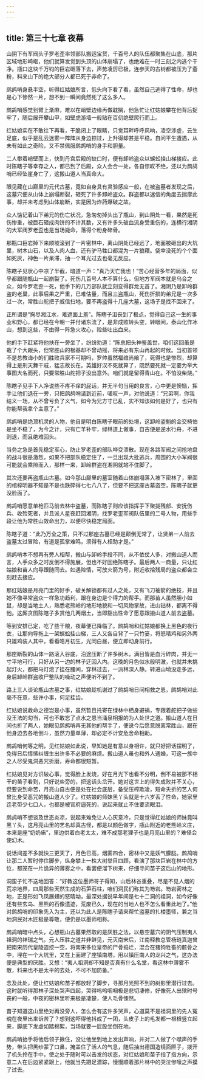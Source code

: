 ```yaml
---
---
---
```

title: 第三十七章 夜幕
---




山阴下有军阀头子罗老歪率领部队搬运宝货，千百号人的队伍都聚集在山底，那片区域地形崎岖，他们就算发觉到头顶的山体崩塌了，也绝难在一时三刻之内逃个干净。瓶口这块千万钧的巨岩砸落下去，声势凌厉已极，连参天的古树都被压为了齑粉，料来山下的绝大部分人都已死于非命了。

鹧鸪哨身悬半空，听得红姑娘所言，低头向下看了看，虽然自己逃得了性命，却也是心下惨然一片，想不到一瞬间竟然死了这么多人。

鹧鸪哨感觉到臂上渐麻，难以在峭壁边缘再做耽搁，他急忙让红姑娘攀在他背后捉牢了，随后展开攀山甲，如壁虎游墙一般贴在百仞绝壁爬行而上。

红姑娘实在不敢往下再看，干脆闭上了眼睛，只觉耳畔呼呼风响，凌空涉虚，云生足底，似乎是乱云迷雾一阵阵从身边掠过，上升得却甚是平稳。自问平生遭遇，从未有如此之奇险，又不禁佩服鹧鸪哨的身手和胆量。

二人攀着峭壁而上，快到丹宫后殿的缺口时，便有卸岭盗众以蜈蚣挂山梯接应。此时陈瞎子等幸存之人，都已到了后殿，众人会合一处，各自惊叹不绝，还以为鹧鸪哨已经坠崖身亡了，这搬山道人当真命大。

眼见藏在山巅里的元代古墓，竟如自身具有灵验感应一般，在被盗墓者发现之后，这墓穴便从山体上崩塌断裂，砸死了许多卸岭盗众。群盗都以迷信的角度去揣摩此事，却并未考虑到山体崩断，实是因为炸药爆破之故。

众人惦记着山下弟兄的伤亡状况，急匆匆掉头出了瓶山，到山阴处一看，果然是死伤惨重，被巨石砸成肉饼的不计其数，又有许多头破血流身受重伤的，连横行湘阴的大军阀罗老歪也是当场毙命，落得个粉身碎骨。

那瓶口巨岩掉下来顺坡滚到了一片密林中，离山阴处已经远了，地面被砸出的大坑里，树木山石，以及人肉人血，还有驴马牲口都混为一片狼藉。侥幸没死的个个面如死灰，神色一片呆滞，抽一个耳光过去也毫无反应。

陈瞎子见状心中凉了半截，暗道一声：“真乃天亡我也！”苦心经营多年的局面，似乎都跟随瓶山一起崩裂了。死伤几百号人本不算什么，但地方军阀本就是乌合之众，如今罗老歪一死，他手下的几万部队就立刻变得群龙无首了。湘阴乃是卸岭群盗的老巢，此事后果之严重，已难估量，而且三盗瓶山，死伤折损的弟兄是一次多过一次，常胜山舵把子威信扫地，要不再盗得十几座大墓，这场子是找不回来了。

正所谓是“掬尽湘江水，难遮面上羞”。陈瞎子沮丧到了极点，觉得自己这一生的事业和野心，都已经在今朝一并付诸东流了，是非成败转头空，转眼间，泰山化作冰山，想到这些，不由得一阵急火攻心，险些吐出血来。

他的手下赶紧将他扶在一旁坐了，纷纷劝道：“陈总把头神鉴盖世，咱们这回虽是栽了个大跟头，但常胜山的根基却不曾动摇，将来必有东山再起的时候。当初首领不是总教诲小的们胜败兵家不可期吗，罗帅虽然福维尚飨了，死得也是惨烈，却算得上是刑天舞干戚，猛志故长在。英雄好汉不死就算了，既然要死就一定要为举大事图大名而死，只要常胜山舵把子没出意外。咱们就是留得青山在。不怕没柴烧。”

陈瞎子见手下人净说些不疼不痒的屁话，并无半句当用的良言，心中更是懊恼，挥手让他们退在一旁，只把鹧鸪哨请到近前，嗟叹一声，对他说道：“兄弟啊，你我结义一场，从不曾亏负了义气，如今为兄方寸已乱，实不知该如何是好了，也只有你能帮我拿个主意了。”

鹧鸪哨是绝顶机灵的人物，他自是明白陈瞎子眼前的处境，这卸岭盗魁的金交椅怕是坐不稳了，为今之计，只有亡羊补牢，绿林道上做事，自古便是逆水行舟，不进则退，而且绝难回头。

当务之急是首先稳定军心，防止罗老歪的部队哗变溃散。现在各路军阀之间抢地盘的战斗很是激烈，如果不把部队稳定住了，一旦出现大批逃兵，周围的大小军阀很可能就会乘隙而入，那样一来，卸岭群盗在湘阴就站不住脚了。

其次还要再盗瓶山古墓。如今那山巅里的墓室随着山体崩塌落入坡下密林了，里面的棺椁明器不知是不是也跌碎得七七八八了，但要不把这座古墓盗空，陈瞎子就更没脸面了。

鹧鸪哨愿意单枪匹马前去林中盗墓，而陈瞎子则应该指挥手下聚拢残部、安抚伤兵、收殓死者，并且派人星夜赶回湘阴，找罗老歪军阀队伍里的二号人物，用些手段让他为常胜山效命出力，以便尽快稳定局面。

陈瞎子道：“此乃万全之策，只不过那座古墓已经是颠倒无常了，让贤弟一人前去盗墓太过冒险，有道是孤掌难鸣，须得有人相助才是。”

鹧鸪哨本不想再有旁人相帮，搬山与卸岭手段不同，从不依仗人多，对搬山道人而言，人手众多之时反倒不得施展，但也不好回绝陈瞎子。最后两人一商量，只让红姑娘和苗人向导跟随同去。如遇险情，可放火箭为号，附近收拾残局的盗众都会立刻赶去接应。

那红姑娘是月亮门里的好手，破关解锁都有过人之处，又有飞刀袖箭的绝技，并且她不像寻常盗众一样急功趋利，跟在身边是个得力的帮手。而那苗人虽然胆小如鼠，却是当地土人，熟悉老熊岭的地形地貌和一切风物掌故，进山钻林，都离不得他。这厮贪图陈瞎子多赏他几两烟土，当即豁出性命了愿意跟搬山道人前去盗墓。

等到安排已定，吃了些干粮，夜幕便已降临了。鹧鸪哨和红姑娘都换上黑色的夜行衣，让那向导拖上一架蜈蚣挂山梯，三人又各自背了一只竹篓，将怒晴鸡和另外两只雄鸡装人其中，看看皓月初生，光同白昼，便立即动身前行。

那座断裂的山体一路滚入谷底，沿途压断了许多树木，满目皆是血污碎肉，并无一寸平地可行，只好从另一边的林子迂回入内。这晚的月色似水般明澈，也就并未挑起灯火，都把马灯熄了挂在腰间，穿林过去，一派林深人静。转进山坳没走多远，身后卸岭群盗收尸整队的噪动之声便听不到了。

路上三人谈论瓶山古墓之事，红姑娘趁机谢过了鹧鸪哨日间相救之恩，鹧鸪哨对此毫不在意，些许小事，何足挂齿。

红姑娘说救命之德岂是小事，虽然暂且托寄在绿林中栖身避祸，专跟着舵把子做些没王法的勾当，可也不敢忘了点水之恩当涌泉相报的为人处世之道。搬山道人在日间也折了两人，她眼见鹧鸪哨再无其他的帮手了，便说今后愿意脱离常胜山，跟在他身边去各地倒斗，虽然力量单薄，却必定不计安危舍命相助。

鹧鸪哨何等之明，见红姑娘如此说，早知她是有意以身相许，就只好把话摆明了，免得日后情愫纠缠生出许多不必要的麻烦。搬山道人虽也和外人通婚，可这一族中之人尽受鬼洞恶咒折磨，寿命都很短暂。

红姑娘见对方识破心事，觉得脸上发烧，好在月光下也看不分明，倒不易被那不相干的苗子看到，只好说些旁的，把这话头岔开。她对这世上的得失成败并不关心，但要说到命苦，月亮山自古便是处在社会底层，备受压榨欺凌，短命夭折的艺人何曾比身受恶咒的搬山道人少了。红姑娘的师妹黑丫头就是十六岁丢了性命，她家里连老带少七口人，也都是被官府逼死的，说起来就止不住要流眼泪。

鹧鸪哨不想谈及世态炎凉，说起来难免让人心灰意冷，只是觉得红姑娘的师妹竟叫黑丫头，这月亮山里的艺名却真古怪，都是以颜色做字，瓶山附近的老熊岭义庄，本来是座“奶奶庙”，里边供着白老太太，难不成那老狸子也是月亮山里的？难怪会使幻术。

说话间差不多就快三更天了，月色已高，烟雾四合，密林中又是妖气朦胧。鹧鸪哨让那二人暂时停住脚步，纵身攀上一株大树举目四顾，看演了那块巨岩在林中的方位，都笼在一片诡异的薄雾之中，看罢便溜下树来，仔细寻问苗子这后山的地形。

洞蛮子忙不迭地回答：“好教这位墨师哥子得知，山后林谷重叠，尽是不见人烟的荒凉地界，四周那些天然生成的石笋石柱，咱们洞民们称其为笏岩。笏岩密林之地，正是形如飞凤展翅的怒晴坳，最深处据说早年间是七十二洞的祖洞，如今好像还有些玄鸟、黑熊的石像遗迹，荒废已久，现在的当地人也不怎么看重此地了。”他对鹧鸪哨的印象先入为主，还以为此人是陈瞎子请来帮忙盗墓的扎楼墨师，兼之当地洞民对木匠极是尊敬，便仍是以墨师相称。

鹧鸪哨暗中点头，心想瓶山古墓果然取的是厌胜之法，以悬空墓穴的阴气压制夷人祖洞的祥瑞之气。元人压胜之道并非鲜见，元灭南宋后，江南释教总管杨琏真迦曾把南宋历代皇陵盗挖一空，将南宋多位皇帝的尸骨捣烂，混合在猪狗牲畜的骸骨之中，埋在一个大坑里，又在上面建了座镇南塔，用以镇压南人的龙兴之气，这办法便是典型的厌胜。又想：“夷人祖洞却不知是否真有什么名堂，看这林中薄雾不散，料来也不是太平的去处，不可不加防备。”

念及此处，便让红姑娘和苗子都放轻了脚步，寻那月光照不到的树影里潜行过去。这时就听得那林子深处哭声四起，哭得呜呜咽咽极是悲切凄修，好像死人出殡时号丧的一般，中夜的密林里听来极是凄楚，使人毛骨悚然。

苗子知道这山里绝对再没旁人，怎么会有这许多哭声，心道莫不是祖洞里的先人冤魂在夜里出来诉苦了？想到这吓得他抖成了一团，头皮子上的毛发都一根根竖立起来，脚底下发虚如踏棉絮，当场就要一屁股坐倒在地。

鹧鸪哨抬手将他后领子揪住，没让他坐到地上发出声响，并对二人做了个噤声的手势，带头把黑纱蒙了口鼻，掩盖住了活人的气息，随后抽出德国造镜面匣子，拨开了机头拎在手中，使之处于随时可以击发的状态，对红姑娘和苗子指了指方向，示意二人在后边紧紧跟上，他就当先蹑足潜踪，慢慢顺着那片林中的哭泣惨嚎之声摸了过去。